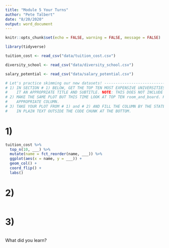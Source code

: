 ```yaml
---
title: "Module 5 Your Turns"
author: "Pete Talbert"
date: "8/20/2020"
output: word_document
---
```


```r
knitr::opts_chunk$set(echo = FALSE, warning = FALSE, message = FALSE)

library(tidyverse)

tuition_cost <- read_csv("data/tuition_cost.csv")

diversity_school <- read_csv("data/diversity_school.csv")

salary_potential <- read_csv("data/salary_potential.csv")


```

```r
# Let's practice skimming our new datasets! -----------------------------------
# 1) IN SECTION # 1) BELOW, GET THE TOP TEN MOST EXPENSIVE UNIVERSITIES (BY out_of_state_tuition). CREATE A ORDERED FLIPPED BARPLOT FROM THIS. GIVE
#    IT AN APPROPRIATE TITLE AND SUBTITLE. NOTE: THIS DOES NOT INCLUDE count() SINCE WE ALREADY HAVE THE VALUES WE WANT; THIS IS JUST A top_n().
# 2) MAKE THE SAME PLOT BUT THIS TIME LOOK AT TOP TEN room_and_board. HINT: COPY AND PASTE YOUR FIRST PLOT INTO THE EMPTY CODE CHUNK AND JUST CHANGE THE
#    APPROPRIATE COLUMN.
# 3) TAKE YOUR PLOT FROM # 1) and # 2) AND FILL THE COLUMN BY THE STATE. WHICH STATE(S) HAS THE MOST IN THE TOP TEN FOR EACH? WRITE YOUR FINDINGS BRIEFLY
#    IN PLAIN TEXT OUTSIDE THE CODE CHUNK AT THE BOTTOM.
```

# 1)

```r
tuition_cost %>% 
  top_n(10, ___) %>% 
  mutate(name = fct_reorder(name, ___)) %>% 
  ggplot(aes(x = name, y = ___)) +
  geom_col() +
  coord_flip() +
  labs()
```

# 2)

```r

```

# 3)

```r

```

What did you learn?